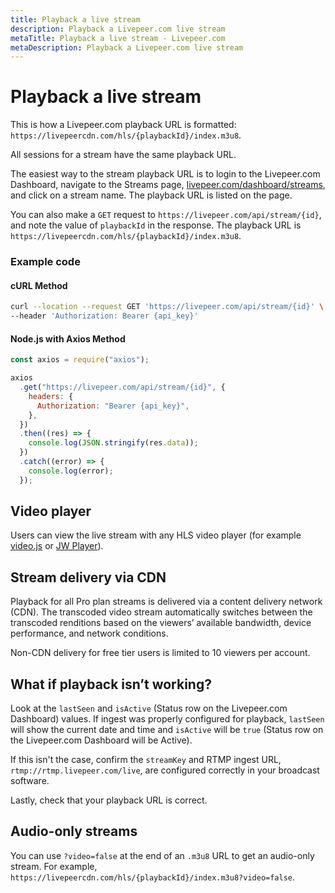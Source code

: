 ```yaml
---
title: Playback a live stream
description: Playback a Livepeer.com live stream
metaTitle: Playback a live stream - Livepeer.com
metaDescription: Playback a Livepeer.com live stream
---
```


# Playback a live stream

This is how a Livepeer.com playback URL is formatted:
`https://livepeercdn.com/hls/{playbackId}/index.m3u8`.

All sessions for a stream have the same playback URL.

The easiest way to the stream playback URL is to login to the Livepeer.com
Dashboard, navigate to the Streams page,
[livepeer.com/dashboard/streams](https://livepeer.com/dashboard/streams), and
click on a stream name. The playback URL is listed on the page.

You can also make a `GET` request to `https://livepeer.com/api/stream/{id}`, and
note the value of `playbackId` in the response. The playback URL is
`https://livepeercdn.com/hls/{playbackId}/index.m3u8`.

### Example code

#### cURL Method

```bash
curl --location --request GET 'https://livepeer.com/api/stream/{id}' \
--header 'Authorization: Bearer {api_key}'
```

#### Node.js with Axios Method

```javascript
const axios = require("axios");

axios
  .get("https://livepeer.com/api/stream/{id}", {
    headers: {
      Authorization: "Bearer {api_key}",
    },
  })
  .then((res) => {
    console.log(JSON.stringify(res.data));
  })
  .catch((error) => {
    console.log(error);
  });
```

## Video player

Users can view the live stream with any HLS video player (for example
[video.js](https://videojs.com/) or [JW Player](https://www.jwplayer.com/)).

## Stream delivery via CDN

Playback for all Pro plan streams is delivered via a content delivery network
(CDN). The transcoded video stream automatically switches between the transcoded
renditions based on the viewers’ available bandwidth, device performance, and
network conditions.

Non-CDN delivery for free tier users is limited to 10 viewers per account.

## What if playback isn’t working?

Look at the `lastSeen` and `isActive` (Status row on the Livepeer.com Dashboard)
values. If ingest was properly configured for playback, `lastSeen` will show the
current date and time and `isActive` will be `true` (Status row on the
Livepeer.com Dashboard will be Active).

If this isn't the case, confirm the `streamKey` and RTMP ingest URL,
`rtmp://rtmp.livepeer.com/live`, are configured correctly in your broadcast
software.

Lastly, check that your playback URL is correct.

## Audio-only streams

You can use `?video=false` at the end of an `.m3u8` URL to get an audio-only
stream. For example,
`https://livepeercdn.com/hls/{playbackId}/index.m3u8?video=false`.
